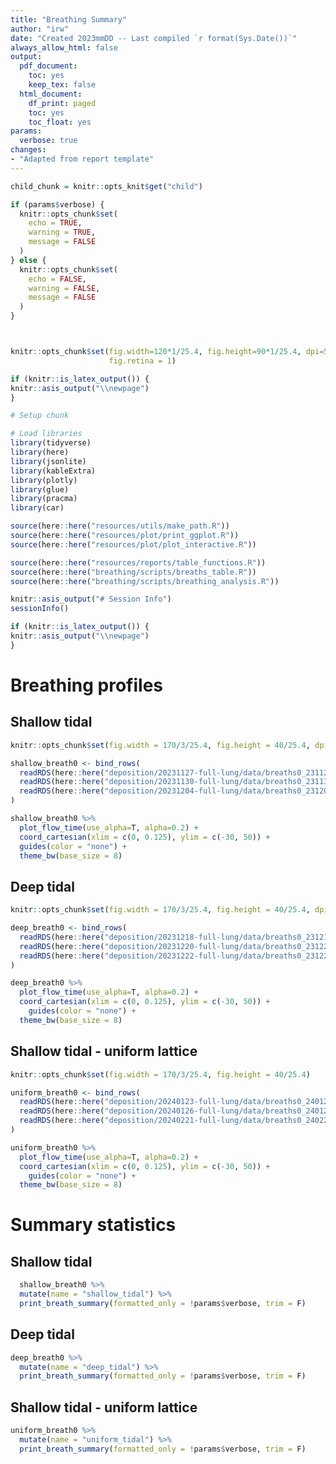 ```yaml
---
title: "Breathing Summary"
author: "irw"
date: "Created 2023mmDD -- Last compiled `r format(Sys.Date())`"
always_allow_html: false
output:
  pdf_document:
    toc: yes
    keep_tex: false
  html_document:
    df_print: paged
    toc: yes
    toc_float: yes
params:
  verbose: true
changes:
- "Adapted from report template"
---
```


```r

child_chunk = knitr::opts_knit$get("child")

```


```r
if (params$verbose) {
  knitr::opts_chunk$set(
    echo = TRUE,
    warning = TRUE,
    message = FALSE
  )
} else {
  knitr::opts_chunk$set(
    echo = FALSE,
    warning = FALSE,
    message = FALSE
  )
}



knitr::opts_chunk$set(fig.width=120*1/25.4, fig.height=90*1/25.4, dpi=500,
                      fig.retina = 1)
```

```r
if (knitr::is_latex_output()) {
knitr::asis_output("\\newpage")
}
```

```r
# Setup chunk

# Load libraries
library(tidyverse)
library(here)
library(jsonlite)
library(kableExtra)
library(plotly)
library(glue)
library(pracma)
library(car)

source(here::here("resources/utils/make_path.R"))
source(here::here("resources/plot/print_ggplot.R"))
source(here::here("resources/plot/plot_interactive.R"))

source(here::here("resources/reports/table_functions.R"))
source(here::here("breathing/scripts/breaths_table.R"))
source(here::here("breathing/scripts/breathing_analysis.R"))

knitr::asis_output("# Session Info")
sessionInfo()
```

```r
if (knitr::is_latex_output()) {
knitr::asis_output("\\newpage")
}
```

# Breathing profiles

## Shallow tidal

```r
knitr::opts_chunk$set(fig.width = 170/3/25.4, fig.height = 40/25.4, dpi = 500)

shallow_breath0 <- bind_rows(
  readRDS(here::here("deposition/20231127-full-lung/data/breaths0_231127-a43-a7.Rds")),
  readRDS(here::here("deposition/20231130-full-lung/data/breaths0_231130-b15-8d.Rds")),
  readRDS(here::here("deposition/20231204-full-lung/data/breaths0_231204-a9b-f7.Rds"))
)

shallow_breath0 %>% 
  plot_flow_time(use_alpha=T, alpha=0.2) +
  coord_cartesian(xlim = c(0, 0.125), ylim = c(-30, 50)) +
  guides(color = "none") +
  theme_bw(base_size = 8)
```

## Deep tidal

```r
knitr::opts_chunk$set(fig.width = 170/3/25.4, fig.height = 40/25.4, dpi = 500)

deep_breath0 <- bind_rows(
  readRDS(here::here("deposition/20231218-full-lung/data/breaths0_231218-0fc-62.Rds")),
  readRDS(here::here("deposition/20231220-full-lung/data/breaths0_231220-c93-56.Rds")),
  readRDS(here::here("deposition/20231222-full-lung/data/breaths0_231222-107-71.Rds"))
)

deep_breath0 %>% 
  plot_flow_time(use_alpha=T, alpha=0.2) +
  coord_cartesian(xlim = c(0, 0.125), ylim = c(-30, 50)) +
    guides(color = "none") +
  theme_bw(base_size = 8)
```


## Shallow tidal - uniform lattice

```r
knitr::opts_chunk$set(fig.width = 170/3/25.4, fig.height = 40/25.4)

uniform_breath0 <- bind_rows(
  readRDS(here::here("deposition/20240123-full-lung/data/breaths0_240123-3b5-d4.Rds")),
  readRDS(here::here("deposition/20240126-full-lung/data/breaths0_240126-68b-fc.Rds")),
  readRDS(here::here("deposition/20240221-full-lung/data/breaths0_240221-b4f-80.Rds"))
)

uniform_breath0 %>% 
  plot_flow_time(use_alpha=T, alpha=0.2) +
  coord_cartesian(xlim = c(0, 0.125), ylim = c(-30, 50)) +
    guides(color = "none") +
  theme_bw(base_size = 8)
```

# Summary statistics

## Shallow tidal

```r
  shallow_breath0 %>% 
  mutate(name = "shallow_tidal") %>% 
  print_breath_summary(formatted_only = !params$verbose, trim = F)
```

## Deep tidal

```r
deep_breath0 %>% 
  mutate(name = "deep_tidal") %>% 
  print_breath_summary(formatted_only = !params$verbose, trim = F)
```

## Shallow tidal - uniform lattice

```r
uniform_breath0 %>% 
  mutate(name = "uniform_tidal") %>% 
  print_breath_summary(formatted_only = !params$verbose, trim = F)
```
